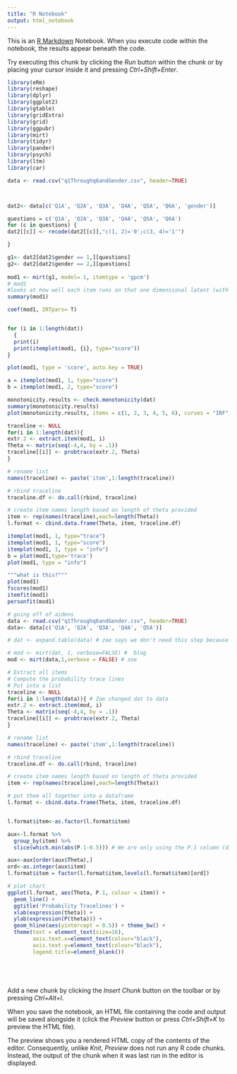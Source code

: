 ---
title: "R Notebook"
output: html_notebook
---

This is an [R Markdown](http://rmarkdown.rstudio.com) Notebook. When you execute code within the notebook, the results appear beneath the code. 

Try executing this chunk by clicking the *Run* button within the chunk or by placing your cursor inside it and pressing *Ctrl+Shift+Enter*. 

```{r}
library(eRm)
library(reshape)
library(dplyr)
library(ggplot2)
library(gtable)
library(gridExtra)
library(grid)
library(ggpubr)
library(mirt)
library(tidyr)
library(pander)
library(psych)
library(ltm)
library(car)

```

```{r}
data <- read.csv("q1Throughq6andGender.csv", header=TRUE) 



dat2<- data[c('Q1A', 'Q2A', 'Q3A', 'Q4A', 'Q5A', 'Q6A', 'gender')]

questions = c('Q1A', 'Q2A', 'Q3A', 'Q4A', 'Q5A', 'Q6A')
for (c in questions) {
dat2[[c]] <- recode(dat2[[c]],"c(1, 2)='0';c(3, 4)='1'")

}

g1<- dat2[dat2$gender == 1,][questions]
g2<- dat2[dat2$gender == 2,][questions]
  
mod1 <- mirt(g1, model= 1, itemtype = 'gpcm')
# mod1
#looks at how well each item runs on that one dimensional latent (with F1)
summary(mod1)

coef(mod1, IRTpars= T)


for (i in 1:length(dat))
  {
  print(i)
  print(itemplot(mod1, {i}, type="score"))
}

plot(mod1, type = 'score', auto.key = TRUE)

a = itemplot(mod1, 1, type="score")
b = itemplot(mod1, 2, type="score")

```

```{r}

monotonicity.results <- check.monotonicity(dat)
summary(monotonicity.results)
plot(monotonicity.results, items = c(1, 2, 3, 4, 5, 6), curves = "IRF", ask=FALSE)

```

```{r}

traceline <- NULL
for(i in 1:length(dat)){
extr.2 <- extract.item(mod1, i)
Theta <- matrix(seq(-4,4, by = .1))
traceline[[i]] <- probtrace(extr.2, Theta)
}

# rename list
names(traceline) <- paste('item',1:length(traceline))

# rbind traceline
traceline.df <- do.call(rbind, traceline)

# create item names length based on length of theta provided
item <- rep(names(traceline),each=length(Theta))
l.format <- cbind.data.frame(Theta, item, traceline.df)

```

```{r}
itemplot(mod1, 1, type="trace")
itemplot(mod1, 1, type="score")
itemplot(mod1, 1, type = "info")
b = plot(mod1,type='trace')
plot(mod1, type = "info")

"""what is this?"""
plot(mod1)
fscores(mod1)
itemfit(mod1)
personfit(mod1)

```

```{r}
# going off of aidens
data <- read.csv("q1Throughq6andGender.csv", header=TRUE) 
data<- data[c('Q1A', 'Q2A', 'Q3A', 'Q4A', 'Q5A')]

# dat <- expand.table(data) # zoe says we don't need this step because our data is already columns by question

# mod <- mirt(dat, 1, verbose=FALSE) #  blog
mod <- mirt(data,1,verbose = FALSE) # zoe

# Extract all items 
# Compute the probability trace lines
# Put into a list
traceline <- NULL
for(i in 1:length(data)){ # Zoe changed dat to data
extr.2 <- extract.item(mod, i)
Theta <- matrix(seq(-4,4, by = .1))
traceline[[i]] <- probtrace(extr.2, Theta)
}

# rename list
names(traceline) <- paste('item',1:length(traceline))

# rbind traceline
traceline.df <- do.call(rbind, traceline)

# create item names length based on length of theta provided
item <- rep(names(traceline),each=length(Theta))

# put them all together into a dataframe
l.format <- cbind.data.frame(Theta, item, traceline.df)


l.format$item<-as.factor(l.format$item)

aux<-l.format %>%
  group_by(item) %>%
  slice(which.min(abs(P.1-0.5))) # We are only using the P.1 column (dichotomous)

aux<-aux[order(aux$Theta),]
ord<-as.integer(aux$item)
l.format$item = factor(l.format$item,levels(l.format$item)[ord])

# plot chart
ggplot(l.format, aes(Theta, P.1, colour = item)) + 
  geom_line() + 
  ggtitle('Probability Tracelines') + 
  xlab(expression(theta)) + 
  ylab(expression(P(theta))) + 
  geom_hline(aes(yintercept = 0.5)) + theme_bw() + 
  theme(text = element_text(size=16),
        axis.text.x=element_text(colour="black"),
        axis.text.y=element_text(colour="black"),
        legend.title=element_blank())






```

Add a new chunk by clicking the *Insert Chunk* button on the toolbar or by pressing *Ctrl+Alt+I*.

When you save the notebook, an HTML file containing the code and output will be saved alongside it (click the *Preview* button or press *Ctrl+Shift+K* to preview the HTML file).

The preview shows you a rendered HTML copy of the contents of the editor. Consequently, unlike *Knit*, *Preview* does not run any R code chunks. Instead, the output of the chunk when it was last run in the editor is displayed.
